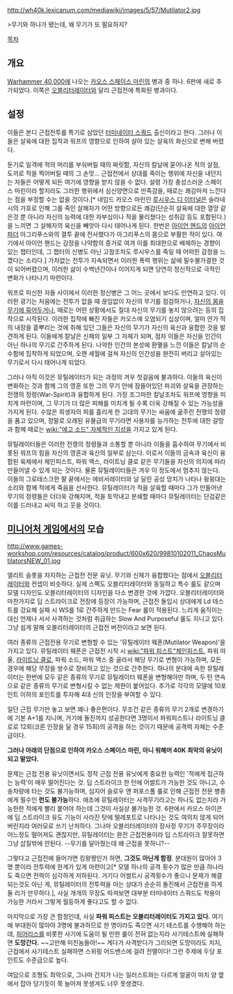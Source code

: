 {{{+1 '''Mutilator'''}}}

http://wh40k.lexicanum.com/mediawiki/images/5/57/Mutilator2.jpg

>무기와 하나가 됐는데, 왜 무기가 또 필요하지?

[[목차]]

== 개요 ==
[[Warhammer 40,000]]에 나오는 [[카오스 스페이스 마린]]의 병과 중 하나. 6판에 새로 추가되었다. 이쪽은 [[오블리터레이터]]와 달리 근접전에 특화된 병과이다.

== 설정 ==
이들은 본디 근접전투를 특기로 삼았던 [[터미네이터 스쿼드]] 출신이라고 한다. 그러나 이들은 살육에 대한 집착과 워프의 영향으로 인하여 살아 있는 살육의 화신으로 변해 버렸다.

둔기로 일격에 적의 머리를 부숴버릴 때의 짜릿함, 자신의 칼날에 묻어나온 적의 살점, 도끼로 적을 찍어버릴 때의 그 손맛... 근접전에서 상대를 죽이는 행위에 자신을 내던지는 자들은 어떻게 되든 여기에 영향을 받지 않을 수 없다. 설령 가장 충성스러운 스페이스 마린이라 할지라도 그러한 행위에서 심신양면으로 만족감을, 때로는 쾌감마저 느낀다는 점을 부정할 수는 없을 것이다.[* 네임드 카오스 마린인 [[루시우스 디 이터널]]은 슬라네시의 가호로 인해 그를 죽인 살해자가 어떤 방향으로든 쾌감(단순히 살육에 대한 열망 같은것 뿐 아니라 자신의 능력에 대한 자부심이나 적을 물리쳤다는 성취감 등도 포함된다.)을 느끼면 그 살해자의 육신을 빼앗아 다시 태어나게 된다. 한번은 [[아이언 핸드]]의 [[테크마린|아이언]][[채플린|파더]] 아그리푸스와의 결투 끝에 전사했다가 아그리푸스의 몸으로 부활한 적이 있다. 여기에서 아이언 핸드는 감정을 나약함의 증거로 여겨 이를 최대한으로 배제하는 경향이 있는 챕터인데, 그 챕터의 신병도 아닌 고참조차도 루시우스를 죽일 때 어떠힌 감정을 느꼈다는 소리다.] 가차없는 전투가 지속되면서 이러한 폭력 행위는 삶에 필수불가결한 것이 되어버렸으며, 이러한 삶이 수백년간이나 이어지게 되면 당연히 정신적으로 극적인 변화가 나타나기 마련이다.

워프로 피신한 자들 사이에서 이러한 정신병은 그 어느 곳에서 보다도 만연하고 있다. 이러한 광기는 처음에는 전투가 없을 때 끊임없이 자신의 무기를 점검하거나, [[월드 이터|자신의 몸을 무기에 묶어두거나]], 때로는 어떤 상황에서도 절대 자신의 무기를 놓지 않으려는 등의 집착으로 시작된다. 이러한 집착에 빠진 자들은 카오스에 오염되기 십상이며, 얼마 안가 적의 내장을 흩뿌리는 것에 취해 있던 그들은 자신의 무기가 자신의 육신과 융합한 것을 발견하게 된다. 이들에게 칼날은 신체의 일부 그 자체가 되며, 점차 이들은 자신을 인간이 아닌 하나의 무기로 간주하게 된다. 나약한 인간의 본성에 환멸을 느낀 이들은 칼날의 순수함에 집착하게 되었으며, 오랜 세월에 걸쳐 자신의 인간성을 완전히 버리고 살아있는 무기로서 다시 태어나게 되었다.

그러나 아직 이것은 뮤틸레이터가 되는 과정의 겨우 첫걸음에 불과하다. 이들의 육신이 변화하는 것과 함께 그의 영혼 또한 그의 무기 안에 잠들어있던 파괴와 살육을 관장하는 전쟁의 정령(War-Spirit)과 융합하게 된다. 가장 조그마한 칼날조차도 워프에 영향을 미치게 마련이며, 그 무기가 더 많은 피해를 미치게 될 수록 더욱 강해질 수 있는 가능성을 가지게 된다. 수많은 희생자의 피를 흘리게 한 고대의 무기는 싸움에 굶주린 전쟁의 정령을 품고 있으며, 정말로 오래된 유물급의 무기라면 사용자를 능가하는 전투에 대한 갈망과 함께 때로는 [[wiki:"에고 소드" 자체적인 지성을]] 가지고 있게 된다.

뮤틸레이터들은 이러한 전쟁의 정령들과 소통할 뿐 아니라 이들을 흡수하여 무기에서 비롯된 워프의 힘을 자신의 영혼과 육신의 일부로 삼는다. 이로서 이들의 금속과 육신이 융합된 육체에서 체인피스트, 파워 액스, 라이트닝 클로 같은 무기들을 자신의 의지에 따라 만들어낼 수 있게 되는 것이다. 물론 뮤틸레이터들은 겨우 이 정도에서 멈추지 않는다. 이들의 그로테스크한 팔 끝에서는 에비서레이터와 날 달린 공성 망치가 나타나 윙윙대는 소리와 함께 적에게 죽음을 선사한다. 뮤틸레이터가 적을 살육할 때마다 그가 만들어낸 무기의 정령들은 더더욱 강해지며, 적을 토막내고 분쇄할 때마다 뮤틸레이터는 단검같은 이를 드러내고 씨익 하고 웃을 것이다.

== [[미니어처 게임]]에서의 모습 ==
http://www.games-workshop.com/resources/catalog/product/600x620/99810102011_ChaosMutilatorsNEW_01.jpg

엘리트 슬롯을 차지하는 근접전 전문 유닛. 무기와 신체가 융합했다는 점에서 [[오블리터레이터]]와 컨셉이 비슷하다. 실제 스펙도 오블리터레이터와 동일하고 특수 룰도 같으며 모델 디자인도 오블리터레이터의 디자인을 다소 변경한 것에 가깝다. 오블리터레이터와 마찬가지로 딥 스트라이크로 전장에 등장이 가능하며, 근접전 돌입시 상대에게 Ld 테스트를 강요해 실패 시 WS를 1로 간주하게 만드는 Fear 룰이 적용된다. 느리게 움직이는 대신 언제나 서서 사격하는 것처럼 취급하는 Slow And Purposeful 룰도 지니고 있다. 그냥 쉽게 말해 오블리터레이터의 근접전 버전이라고 보면 된다.

여러 종류의 근접전용 무기로 변형할 수 있는 '뮤틸레이터 웨폰(Mutilator Weapon)'을 가지고 있다. 뮤틸레이터 웨폰은 근접전 시작 시 [[wiki:"파워 피스트"체인피스트]], 파워 마울, [[라이트닝 클로]], 파워 소드, 파워 액스 중 골라서 해당 무기로 변형이 가능하며, 모든 경우에 해당 무장을 쌍수로 장비하고 있는 것으로 간주한다. 하나의 분대에 속한 뮤틸레이터는 한번에 모두 같은 종류의 무기로 뮤틸레이터 웨폰을 변형해야만 하며, 두 턴 연속으로 같은 종류의 무기로 변형시킬 수 없는 제한이 붙어있다. 추가로 각각의 모델에 10포인트 이하의 포인트를 투자해 4대 신의 인장을 부여할 수 있다.

일단 근접 무기만 놓고 보면 꽤나 좋은편이다. 무조건 같은 종류의 무기 2개로 변경하기에 기본 A+1를 지니며, 거기에 돌진까지 성공한다면 3명이서 파워피스트나 라이트닝 클로로 12회(코른 인장을 달 경우 15회)의 공격을 하는 것이기 때문에 공격력 자체는 수준급이다.

'''그러나 아래의 단점으로 인하여 카오스 스페이스 마린, 아니 워해머 40K 최악의 유닛이 되고 말았다.'''

문제는 근접 전용 유닛이면서도 정작 근접 전용 유닛에게 중요한 능력인 '적에게 접근하는 능력'이 매우 떨어진다는 것. 딥 스트라이크 한 턴에 어썰트가 가능한 것도 아니고, 수송차량에 타는 것도 불가능하며, 심지어 슬로우 앤 퍼포스풀 룰로 인해 근접전 전문 병종에게 필수인 '''런도 불가능'''하다. 애초에 뮤틸레이터는 사격무기라고는 하나도 없는지라 가능한한 적에게 빨리 붙어야 하는데 그것이 사실상 불가능한 것. 6판에서 카오스 아이콘에 딥 스트라이크 유도 기능이 사라진 탓에 텔레포트로 나타나는 것도 여의치 않게 되어버린지라 여러모로 쓰기 난처하다. 그나마 오블리터레이터야 장사정 무기가 주무장이라 어느정도 떨어져도 괜찮지만, 뮤틸레이터는 완전 근접전용이라 딥 스트라이크 잘못하면 그냥 삽질밖에 안된다. --무기를 달아줬는데 왜 근접을 못하니?--

그렇다고 근접전에 들어가면 킹왕짱인가 하면, '''그것도 아닌게 함정'''. 분대원이 많아야 3명 뿐이라 전투력에 한계가 있게 마련이고[* 모델 하나의 공격 횟수가 많은 만큼 하나라도 죽으면 전력이 심각하게 저하된다. 거기다 어썰트시 공격횟수가 좋으니 문제가 해결되는것도 아닌 게, 뮤틸레이터의 전투력을 아는 상대가 순순히 돌진해서 근접전을 하게 둘 리가 만무하다.], 사실 개개의 무장도 따져보면 대부분 터미네이터 스쿼드도 착용이 가능한 거라서 그렇게 월등하게 좋다고도 할 수 없다. 

마지막으로 가장 큰 함정인데, 사실 '''파워 피스트는 오블리터레이터도 가지고 있다.''' 여기에 부대원이 많아야 3명에 불과하므로 한 명이라도 죽으면 사기 테스트를 수행해야 하는데, [[피어리스]]를 비롯한 사기에 도움이 될 만한 룰이 전혀 없는지라 사기테스트에 실패하면 '''도망간다.''' ~~고만해 미친놈들아!~~ 게다가 사격받다가 그리되면 도망이라도 치지, 근접에서 사기테스트 실패하면 스위핑 어드밴스에 걸려 전멸이다! 그런 주제에 두당 포인트도 수준급으로 높다.
 
여담으로 조형도 최악으로, 그나마 간지가 나는 일러스트와는 다르게 얼굴이 마치 양 옆에서 잡아 당기듯이 쭉 늘어져 못생겨도 너무 못생겼다.
